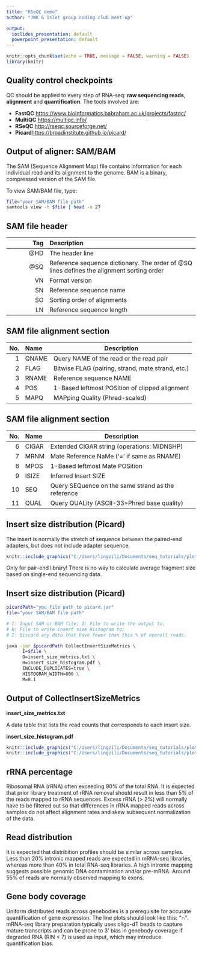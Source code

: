 ```yaml
---
title: "RSeQC demo"
author: "JWK & Islet group coding club meet-up"

output:
  ioslides_presentation: default
  powerpoint_presentation: default
---
```


```r
knitr::opts_chunk$set(echo = TRUE, message = FALSE, warning = FALSE)
library(knitr)
```

## Quality control checkpoints

QC should be applied to every step of RNA-seq: **raw sequencing reads**, **alignment** and **quantification**. 
The tools involved are:

- **FastQC** <https://www.bioinformatics.babraham.ac.uk/projects/fastqc/>
- **MultiQC** <https://multiqc.info/>
- **RSeQC** <http://rseqc.sourceforge.net/>
- **Picard**<https://broadinstitute.github.io/picard/>

## Output of aligner: SAM/BAM
The SAM (Sequence Alignment Map) file contains information for each individual read and its alignment to the genome. BAM is a binary, compressed version of the SAM file.

To view SAM/BAM file, type:
```bash
file="your SAM/BAM file path"
samtools view -h $file | head -n 27
```

## SAM file header
|Tag|Description|
|--:|:----------|
|@HD| The header line| 
|@SQ| Reference sequence dictionary. The order of @SQ lines defines the alignment sorting order|
|VN| Format version|
|SN| Reference sequence name|
|SO| Sorting order of alignments|
|LN| Reference sequence length|

## SAM file alignment section
|No.	|Name	|Description|
|----:|:----|-----------|
|1	|QNAME|	Query NAME of the read or the read pair|
|2	|FLAG|	Bitwise FLAG (pairing, strand, mate strand, etc.)|
|3	|RNAME|	Reference sequence NAME|
|4	|POS|	1-Based leftmost POSition of clipped alignment|
|5	|MAPQ|	MAPping Quality (Phred-scaled)|

## SAM file alignment section

|No.	|Name	|Description|
|----:|:----|-----------|
|6	|CIGAR|	Extended CIGAR string (operations: MIDNSHP)|
|7	|MRNM|	Mate Reference NaMe (‘=’ if same as RNAME)|
|8	|MPOS|	1-Based leftmost Mate POSition|
|9	|ISIZE|	Inferred Insert SIZE|
|10	|SEQ|	Query SEQuence on the same strand as the reference|
|11	|QUAL|Query QUALity (ASCII-33=Phred base quality)|

## Insert size distribution (Picard)
The insert is normally the stretch of sequence between the paired-end adapters, but does not include adapter sequence.

```r
knitr::include_graphics("C:/Users/lingzili/Documents/seq_tutorials/plot/biostar_pair_end.png")
```

Only for pair-end library! There is no way to calculate average fragment size based on single-end sequencing data.

## Insert size distribution (Picard)

```bash
picardPath="you file path to picard.jar"
file="your SAM/BAM file path"

# I: Input SAM or BAM file; O: File to write the output to; 
# H: File to write insert size Histogram to; 
# I: Discard any data that have fewer than this % of overall reads.

java -jar $picardPath CollectInsertSizeMetrics \
      I=$file \
      O=insert_size_metrics.txt \
      H=insert_size_histogram.pdf \
      INCLUDE_DUPLICATES=true \
      HISTOGRAM_WIDTH=800 \
      M=0.1
```

## Output of CollectInsertSizeMetrics

**insert_size_metrics.txt**

A data table that lists the read counts that corresponds to each insert size.

**insert_size_histogram.pdf**

```r
knitr::include_graphics("C:/Users/lingzili/Documents/seq_tutorials/plot/SM4996_histo.png")
knitr::include_graphics("C:/Users/lingzili/Documents/seq_tutorials/plot/SM4998_histo.png")
```

## rRNA percentage
Ribosomal RNA (rRNA) often exceeding 90% of the total RNA. It is expected that prior library treatment of rRNA removal should result in less than 5% of the reads mapped to rRNA sequences. Excess rRNA (> 2%) will normally have to be filtered out so that differences in rRNA mapped reads across samples do not affect alignment rates and skew subsequent normalization of the data.


## Read distribution
It is expected that distribition profiles should be similar across samples. Less than 20% intronic mapped reads are expected in mRNA-seq libraries, whereas more than 40% in total RNA-seq libraries. A high intronic mapping suggests possible genomic DNA contamination and/or pre-mRNA. Around 55% of reads are normally observed mapping to exons.

## Gene body coverage
Uniform distributed reads across genebodies is a prerequisite for accurate quantification of gene expression. The line plots should look like this: "∩". mRNA-seq library preparation typically uses oligo-dT beads to capture mature transcripts and can be prone to 3' bias in genebody coverage if degraded RNA (RIN < 7) is used as input, which may introduce quantification bias.

